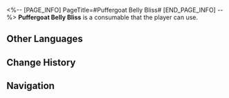 <%-- [PAGE_INFO]
PageTitle=#Puffergoat Belly Bliss#
[END_PAGE_INFO] --%>
{{Consumable Infobox
|id          = 408414
|image       = Item Puffergoat Belly Bliss.png
|type        = Defense Consumables
|rarity      = 2
|effect      = Upon use, increases Max HP of all allies by 20% for the next battle.
|description = A high-quality yogurt made with specially selected probiotics and fermented for more than 300 years. It helps to cure the ills of the stomach, tastes splendid, and there are rumors that the Xianzhou's Immersia playwrights are its biggest users.
|effectType  = 
|effectType2 = 
|effectType3 = 
|recipe      = 
|source1     = [[Longevity Hall]]
|source2     = 
|source3     = 
}}
{{Description|''"Huh, so this is the stuff that the playwrights spend their time eating. I wonder if their storylines are as sweet as the flavor of this yogurt?"''}}
'''Puffergoat Belly Bliss''' is a consumable that the player can use.

==Other Languages==
{{Other Languages
|en   = Puffergoat Belly Bliss
|zhs  = 浮羊和胃汤
|zht  = 浮羊養胃湯
|ja   = 浮羊和胃湯
|ko   = 양유 요구르트
|es   = Sopa de floticabra para calmar el estómago
|fr   = Régal de chèvre-globe
|ru   = Молочное утешение для живота
|th   = Puffergoat Belly Bliss
|vi   = Canh Vi Sinh Phù Dương
|de   = Pufferziegen-Suppe
|id   = Puffergoat Belly Bliss
|pt   = Cabra-Balão Estômago-Feliz
}}

==Change History==
{{Change History|1.5}}

==Navigation==
{{Consumable Navbox}}